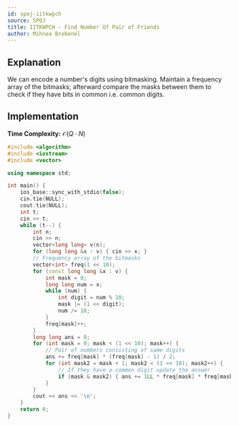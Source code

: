 ```yaml
---
id: spoj-iitkwpch
source: SPOJ
title: IITKWPCH - Find Number Of Pair of Friends
author: Mihnea Brebenel
---
```


## Explanation

We can encode a number's digits using bitmasking. Maintain a frequency array of the bitmasks;
afterward compare the masks between them to check if they have bits in common i.e. common digits.


## Implementation

**Time Complexity:** $\mathcal{O}(Q \cdot N)$

<LanguageSection>
<CPPSection>

```cpp
#include <algorithm>
#include <iostream>
#include <vector>

using namespace std;

int main() {
	ios_base::sync_with_stdio(false);
	cin.tie(NULL);
	cout.tie(NULL);
	int t;
	cin >> t;
	while (t--) {
		int n;
		cin >> n;
		vector<long long> v(n);
		for (long long &x : v) { cin >> x; }
		// Frequency array of the bitmasks
		vector<int> freq(1 << 10);
		for (const long long &x : v) {
			int mask = 0;
			long long num = x;
			while (num) {
				int digit = num % 10;
				mask |= (1 << digit);
				num /= 10;
			}
			freq[mask]++;
		}
		long long ans = 0;
		for (int mask = 0; mask < (1 << 10); mask++) {
			// Pair of numbers consisting of same digits
			ans += freq[mask] * (freq[mask] - 1) / 2;
			for (int mask2 = mask + 1; mask2 < (1 << 10); mask2++) {
				// If they have a common digit update the answer
				if (mask & mask2) { ans += 1LL * freq[mask] * freq[mask2]; }
			}
		}
		cout << ans << '\n';
	}
	return 0;
}
```

</CPPSection>
</LanguageSection>
